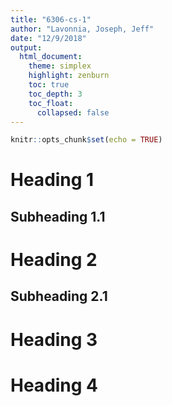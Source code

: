 ```yaml
---
title: "6306-cs-1"
author: "Lavonnia, Joseph, Jeff"
date: "12/9/2018"
output: 
  html_document:
    theme: simplex
    highlight: zenburn
    toc: true
    toc_depth: 3
    toc_float:
      collapsed: false
---
```


```r
knitr::opts_chunk$set(echo = TRUE)
```

# Heading 1
## Subheading 1.1

# Heading 2
## Subheading 2.1

# Heading 3

# Heading 4
